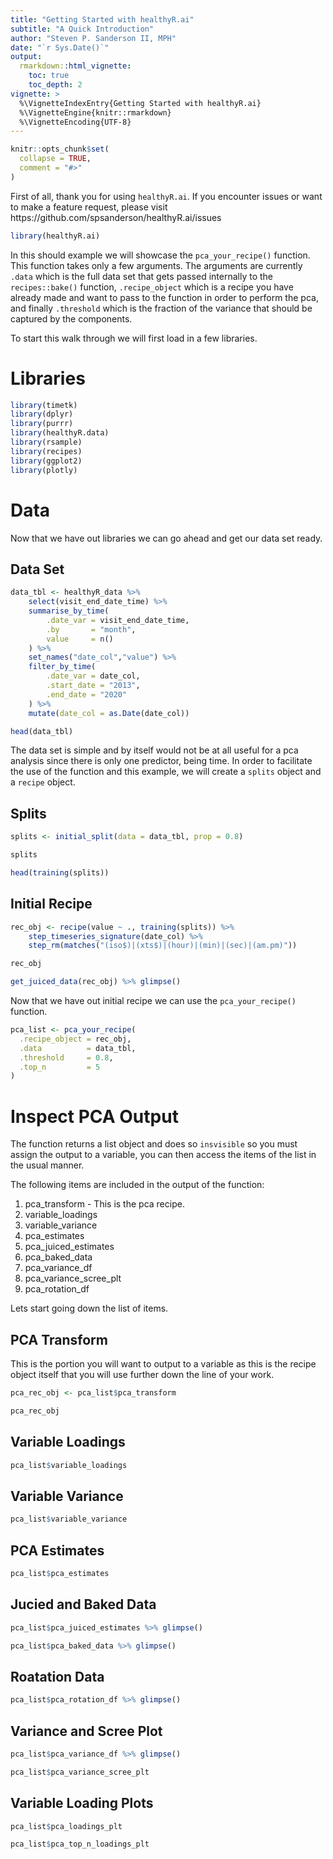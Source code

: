 ```yaml
---
title: "Getting Started with healthyR.ai"
subtitle: "A Quick Introduction"
author: "Steven P. Sanderson II, MPH"
date: "`r Sys.Date()`"
output: 
  rmarkdown::html_vignette:
    toc: true
    toc_depth: 2
vignette: >
  %\VignetteIndexEntry{Getting Started with healthyR.ai}
  %\VignetteEngine{knitr::rmarkdown}
  %\VignetteEncoding{UTF-8}
---
```


```r
knitr::opts_chunk$set(
  collapse = TRUE,
  comment = "#>"
)
```

First of all, thank you for using `healthyR.ai`. If you encounter issues or want
to make a feature request, please visit https://github.com/spsanderson/healthyR.ai/issues

```r
library(healthyR.ai)
```

In this should example we will showcase the `pca_your_recipe()` function. This
function takes only a few arguments. The arguments are currently `.data` which
is the full data set that gets passed internally to the `recipes::bake()` function,
`.recipe_object` which is a recipe you have already made and want to pass to the 
function in order to perform the pca, and finally `.threshold` which is the fraction
of the variance that should be captured by the components.

To start this walk through we will first load in a few libraries.

# Libraries

```r
library(timetk)
library(dplyr)
library(purrr)
library(healthyR.data)
library(rsample)
library(recipes)
library(ggplot2)
library(plotly)
```

# Data

Now that we have out libraries we can go ahead and get our data set ready.

## Data Set

```r
data_tbl <- healthyR_data %>%
    select(visit_end_date_time) %>%
    summarise_by_time(
        .date_var = visit_end_date_time,
        .by       = "month",
        value     = n()
    ) %>%
    set_names("date_col","value") %>%
    filter_by_time(
        .date_var = date_col,
        .start_date = "2013",
        .end_date = "2020"
    ) %>%
    mutate(date_col = as.Date(date_col))

head(data_tbl)
```

The data set is simple and by itself would not be at all useful for a pca analysis
since there is only one predictor, being time. In order to facilitate the use of 
the function and this example, we will create a `splits` object and a `recipe` 
object.

## Splits

```r
splits <- initial_split(data = data_tbl, prop = 0.8)

splits

head(training(splits))
```

## Initial Recipe

```r
rec_obj <- recipe(value ~ ., training(splits)) %>%
    step_timeseries_signature(date_col) %>%
    step_rm(matches("(iso$)|(xts$)|(hour)|(min)|(sec)|(am.pm)"))

rec_obj

get_juiced_data(rec_obj) %>% glimpse()
```

Now that we have out initial recipe we can use the `pca_your_recipe()` function.

```r
pca_list <- pca_your_recipe(
  .recipe_object = rec_obj,
  .data          = data_tbl,
  .threshold     = 0.8,
  .top_n         = 5
)
```

# Inspect PCA Output

The function returns a list object and does so `insvisible` so you must assign
the output to a variable, you can then access the items of the list in the usual
manner. 

The following items are included in the output of the function:

  1. pca_transform - This is the pca recipe.
  2. variable_loadings
  3. variable_variance
  4. pca_estimates
  5. pca_juiced_estimates
  6. pca_baked_data
  7. pca_variance_df
  8. pca_variance_scree_plt
  9. pca_rotation_df

Lets start going down the list of items.

## PCA Transform

This is the portion you will want to output to a variable as this is the recipe 
object itself that you will use further down the line of your work.

```r
pca_rec_obj <- pca_list$pca_transform

pca_rec_obj
```

## Variable Loadings

```r
pca_list$variable_loadings
```

## Variable Variance

```r
pca_list$variable_variance
```

## PCA Estimates

```r
pca_list$pca_estimates
```

## Jucied and Baked Data

```r
pca_list$pca_juiced_estimates %>% glimpse()

pca_list$pca_baked_data %>% glimpse()
```

## Roatation Data

```r
pca_list$pca_rotation_df %>% glimpse()
```

## Variance and Scree Plot

```r
pca_list$pca_variance_df %>% glimpse()
```

```r
pca_list$pca_variance_scree_plt
```

## Variable Loading Plots

```r
pca_list$pca_loadings_plt

pca_list$pca_top_n_loadings_plt
```
